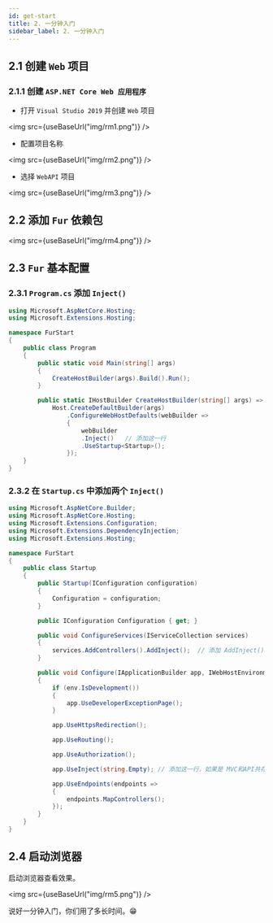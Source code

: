 ```yaml
---
id: get-start
title: 2. 一分钟入门
sidebar_label: 2. 一分钟入门
---
```



## 2.1 创建 `Web` 项目

### 2.1.1 创建 `ASP.NET Core Web 应用程序`

- 打开 `Visual Studio 2019` 并创建 `Web` 项目

<img src={useBaseUrl("img/rm1.png")} />

- 配置项目名称

<img src={useBaseUrl("img/rm2.png")} />

- 选择 `WebAPI` 项目

<img src={useBaseUrl("img/rm3.png")} />

## 2.2 添加 `Fur` 依赖包

<img src={useBaseUrl("img/rm4.png")} />

## 2.3 `Fur` 基本配置

### 2.3.1 `Program.cs` 添加 `Inject()`

```cs {18}
using Microsoft.AspNetCore.Hosting;
using Microsoft.Extensions.Hosting;

namespace FurStart
{
    public class Program
    {
        public static void Main(string[] args)
        {
            CreateHostBuilder(args).Build().Run();
        }

        public static IHostBuilder CreateHostBuilder(string[] args) =>
            Host.CreateDefaultBuilder(args)
                .ConfigureWebHostDefaults(webBuilder =>
                {
                    webBuilder
                    .Inject()   // 添加这一行
                    .UseStartup<Startup>();
                });
    }
}
```

### 2.3.2 在 `Startup.cs` 中添加两个 `Inject()`

```cs {20,36}
using Microsoft.AspNetCore.Builder;
using Microsoft.AspNetCore.Hosting;
using Microsoft.Extensions.Configuration;
using Microsoft.Extensions.DependencyInjection;
using Microsoft.Extensions.Hosting;

namespace FurStart
{
    public class Startup
    {
        public Startup(IConfiguration configuration)
        {
            Configuration = configuration;
        }

        public IConfiguration Configuration { get; }

        public void ConfigureServices(IServiceCollection services)
        {
            services.AddControllers().AddInject();  // 添加 AddInject();
        }

        public void Configure(IApplicationBuilder app, IWebHostEnvironment env)
        {
            if (env.IsDevelopment())
            {
                app.UseDeveloperExceptionPage();
            }

            app.UseHttpsRedirection();

            app.UseRouting();

            app.UseAuthorization();

            app.UseInject(string.Empty); // 添加这一行，如果是 MVC和API共存项目，无需添加 string.Empty

            app.UseEndpoints(endpoints =>
            {
                endpoints.MapControllers();
            });
        }
    }
}
```

## 2.4 启动浏览器

启动浏览器查看效果。

<img src={useBaseUrl("img/rm5.png")} />

说好一分钟入门，你们用了多长时间。😁
